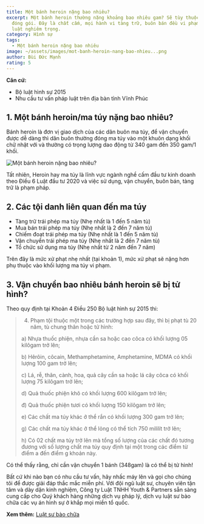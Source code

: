 ```yaml
---
title: Một bánh heroin nặng bao nhiêu?
excerpt: Một bánh heroin thường nặng khoảng bao nhiêu gam? Sẽ tùy thuộc vào cách
  đóng gói. Đây là chất cấm, mọi hành vi tàng trữ, buôn bán đều vi phạm pháp
  luật nghiêm trọng.
category: Hình sự
tags:
  - Một bánh heroin nặng bao nhiêu
image: ~/assets/images/mot-banh-heroin-nang-bao-nhieu...png
author: Bùi Đức Mạnh
rating: 5
---
```

**Căn cứ:**

* Bộ luật hình sự 2015
* Nhu cầu tư vấn pháp luật trên địa bàn tỉnh Vĩnh Phúc

## 1. Một bánh heroin/ma túy nặng bao nhiêu?

Bánh heroin là đơn vị giao dịch của các dân buôn ma túy, để vận chuyển được dễ dàng thì dân buôn thường đóng ma túy vào một khuôn dạng khối chữ nhật với và thường có trọng lượng dao động từ 340 gam đến 350 gam/1 khối.

![Một bánh heroin nặng bao nhiêu?](~/assets/images/mot-banh-heroin-nang-bao-nhieu..png "Một bánh heroin nặng bao nhiêu?")

Tất nhiên, Heroin hay ma túy là lĩnh vực ngành nghề cấm đầu tư kinh doanh theo Điều 6 Luật đầu tư 2020 và việc sử dụng, vận chuyển, buôn bán, tàng trữ là phạm pháp.

## 2. Các tội danh liên quan đến ma túy

* Tàng trữ trái phép ma túy (Nhẹ nhất là 1 đến 5 năm tù) 
* Mua bán trái phép ma túy (Nhẹ nhất là 2 đến 7 năm tù)
* Chiếm đoạt trái phép ma túy (Nhẹ nhất là 1 đến 5 năm tù)
* Vận chuyển trái phép ma túy (Nhẹ nhất là 2 đến 7 năm tù)
* Tổ chức sử dụng ma túy (Nhẹ nhất từ 2 năm đến 7 năm)

Trên đây là mức xử phạt nhẹ nhất (tại khoản 1), mức xử phạt sẽ nặng hơn phụ thuộc vào khối lượng ma túy vi phạm.

## 3. Vận chuyển bao nhiêu bánh heroin sẽ bị tử hình?

Theo quy định tại Khoản 4 Điều 250 Bộ luật hình sự 2015 thi:

> 4. Phạm tội thuộc một trong các trường hợp sau đây, thì bị phạt tù 20 năm, tù chung thân hoặc tử hình:
>
> a) Nhựa thuốc phiện, nhựa cần sa hoặc cao côca có khối lượng 05 kilôgam trở lên;
>
> b) Hêrôin, côcain, Methamphetamine, Amphetamine, MDMA có khối lượng 100 gam trở lên;
>
> c) Lá, rễ, thân, cành, hoa, quả cây cần sa hoặc lá cây côca có khối lượng 75 kilôgam trở lên;
>
> d) Quả thuốc phiện khô có khối lượng 600 kilôgam trở lên;
>
> đ) Quả thuốc phiện tươi có khối lượng 150 kilôgam trở lên;
>
> e) Các chất ma túy khác ở thể rắn có khối lượng 300 gam trở lên;
>
> g) Các chất ma túy khác ở thể lỏng có thể tích 750 mililít trở lên;
>
> h) Có 02 chất ma túy trở lên mà tổng số lượng của các chất đó tương đương với số lượng chất ma túy quy định tại một trong các điểm từ điểm a đến điểm g khoản này.

Có thể thấy rằng, chỉ cần vận chuyển 1 bánh (348gam) là có thể bị tử hình!

Bất cứ khi nào bạn có nhu cầu tư vấn, hãy nhấc máy lên và gọi cho chúng tôi để được giải đáp thắc mắc miễn phí. Với đội ngũ luật sư, chuyên viên tận tâm và dày dặn kinh nghiệm, Công ty Luật TNHH Youth & Partners sẵn sàng cung cấp cho Quý khách hàng những dịch vụ pháp lý, dịch vụ luật sư bào chữa các vụ án hình sự ở khắp mọi miền tổ quốc. 

**Xem thêm:** [Luật sư bào chữa](https://yplawfirm.vn/phap-ly/luat-su-bao-chua)
